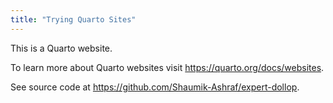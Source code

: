 ```yaml
---
title: "Trying Quarto Sites"
---
```


This is a Quarto website.

To learn more about Quarto websites visit <https://quarto.org/docs/websites>.

See source code at <https://github.com/Shaumik-Ashraf/expert-dollop>.
